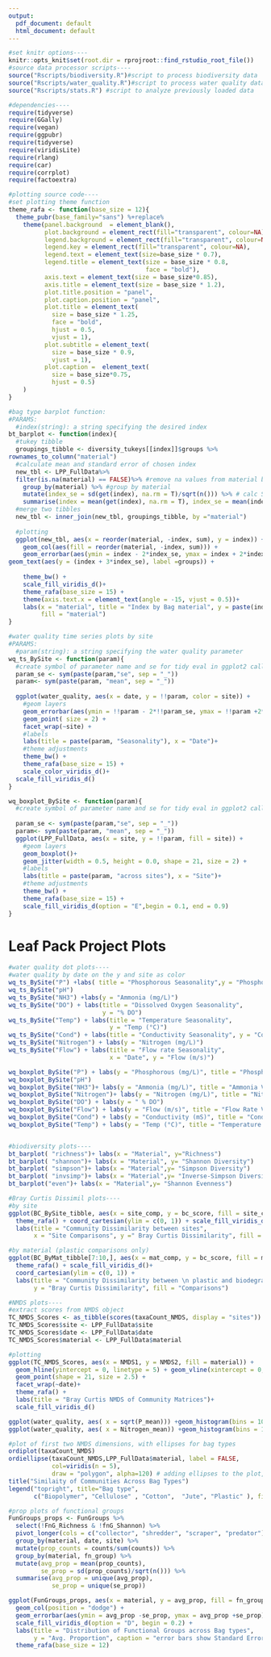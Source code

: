 ```yaml
---
output:
  pdf_document: default
  html_document: default
---
```



```r
#set knitr options----
knitr::opts_knit$set(root.dir = rprojroot::find_rstudio_root_file())
#source data processor scripts----
source("Rscripts/biodiversity.R")#script to process biodiversity data
source("Rscripts/water_quality.R")#script to process water quality data
source("Rscripts/stats.R") #script to analyze previously loaded data

```

```r
#dependencies----
require(tidyverse)
require(GGally)
require(vegan)
require(ggpubr)
require(tidyverse)
require(viridisLite)
require(rlang)
require(car)
require(corrplot)
require(factoextra)

#plotting source code----
#set plotting theme function 
theme_rafa <- function(base_size = 12){
  theme_pubr(base_family="sans") %+replace%
    theme(panel.background  = element_blank(),
          plot.background = element_rect(fill="transparent", colour=NA), 
          legend.background = element_rect(fill="transparent", colour=NA),
          legend.key = element_rect(fill="transparent", colour=NA),
          legend.text = element_text(size=base_size * 0.7),
          legend.title = element_text(size = base_size * 0.8, 
                                      face = "bold"),
          axis.text = element_text(size = base_size*0.85),
          axis.title = element_text(size = base_size * 1.2),
          plot.title.position = "panel",
          plot.caption.position = "panel",
          plot.title = element_text(
            size = base_size * 1.25,
            face = "bold", 
            hjust = 0.5,
            vjust = 1),
          plot.subtitle = element_text(
            size = base_size * 0.9,
            vjust = 1),
          plot.caption =  element_text(
            size = base_size*0.75,
            hjust = 0.5)
    )
}

#bag type barplot function:
#PARAMS: 
  #index(string): a string specifying the desired index
bt_barplot <- function(index){
  #tukey tibble
  groupings_tibble <- diversity_tukeys[[index]]$groups %>%
rownames_to_column("material")
  #calculate mean and standard error of chosen index
  new_tbl <- LPP_FullData%>%
  filter(is.na(material) == FALSE)%>% #remove na values from material before calculations
    group_by(material) %>% #group by material
    mutate(index_se = sd(get(index), na.rm = T)/sqrt(n())) %>% # calc SE
    summarise(index = mean(get(index), na.rm = T), index_se = mean(index_se)) #summarise into mean
  #merge two tibbles
  new_tbl <- inner_join(new_tbl, groupings_tibble, by ="material")
  
  #plotting
  ggplot(new_tbl, aes(x = reorder(material, -index, sum), y = index)) +
    geom_col(aes(fill = reorder(material, -index, sum))) +
    geom_errorbar(aes(ymin = index - 2*index_se, ymax = index + 2*index_se)) +
geom_text(aes(y = (index + 3*index_se), label =groups)) +
    
    theme_bw() +
    scale_fill_viridis_d()+
    theme_rafa(base_size = 15) +
    theme(axis.text.x = element_text(angle = -15, vjust = 0.5))+
    labs(x = "material", title = "Index by Bag material", y = paste(index),
         fill = "material")
}

#water quality time series plots by site
#PARAMS:
  #param(string): a string specifying the water quality parameter
wq_ts_BySite <- function(param){
  #create symbol of parameter name and se for tidy eval in ggplot2 call
  param_se <- sym(paste(param,"se", sep = "_"))
  param<- sym(paste(param, "mean", sep = "_"))
  
  ggplot(water_quality, aes(x = date, y = !!param, color = site)) +
    #geom layers
    geom_errorbar(aes(ymin = !!param - 2*!!param_se, ymax = !!param +2*!!param_se), color = "black") +
    geom_point( size = 2) +
    facet_wrap(~site) +
    #labels
    labs(title = paste(param, "Seasonality"), x = "Date")+
    #theme adjustments
    theme_bw() +
    theme_rafa(base_size = 15) +
    scale_color_viridis_d()+
  scale_fill_viridis_d()
}

wq_boxplot_BySite <- function(param){
  #create symbol of parameter name and se for tidy eval in ggplot2 call
  
  param_se <- sym(paste(param,"se", sep = "_"))
  param<- sym(paste(param, "mean", sep = "_"))
  ggplot(LPP_FullData, aes(x = site, y = !!param, fill = site)) +
    #geom layers
    geom_boxplot()+
    geom_jitter(width = 0.5, height = 0.0, shape = 21, size = 2) +
    #labels
    labs(title = paste(param, "across sites"), x = "Site")+
    #theme adjustments
    theme_bw() +
    theme_rafa(base_size = 15) +
    scale_fill_viridis_d(option = "E",begin = 0.1, end = 0.9)
}
```

# Leaf Pack Project Plots

```r
#water quality dot plots----
#water quality by date on the y and site as color
wq_ts_BySite("P") +labs( title = "Phosphorous Seasonality",y = "Phosphorous (mg/L)")
wq_ts_BySite("pH")
wq_ts_BySite("NH3") +labs(y = "Ammonia (mg/L)")
wq_ts_BySite("DO") + labs(title = "Dissolved Oxygen Seasonality",
                          y = "% DO")
wq_ts_BySite("Temp") + labs(title = "Temperature Seasonality",
                            y = "Temp (°C)")
wq_ts_BySite("Cond") + labs(title = "Conductivity Seasonality", y = "Conductivity (mS)")
wq_ts_BySite("Nitrogen") + labs(y = "Nitrogen (mg/L)")
wq_ts_BySite("Flow") + labs(title = "Flow rate Seasonality",
                            x = "Date", y = "Flow (m/s)")

wq_boxplot_BySite("P") + labs(y = "Phosphorous (mg/L)", title = "Phosphorous Variation Across Sites")
wq_boxplot_BySite("pH")
wq_boxplot_BySite("NH3")+ labs(y = "Ammonia (mg/L)", title = "Ammonia Variation Across Sites")
wq_boxplot_BySite("Nitrogen")+ labs(y = "Nitrogen (mg/L)", title = "Nitrogen Variation Across Sites")
wq_boxplot_BySite("DO") + labs(y = " % DO")
wq_boxplot_BySite("Flow") + labs(y = "Flow (m/s)", title = "Flow Rate Variation Across Sites")
wq_boxplot_BySite("Cond") + labs(y = "Conductivity (mS)", title = "Conductivity Variation Across Sites")
wq_boxplot_BySite("Temp") + labs(y = "Temp (°C)", title = "Temperature Variation Across Sites")


#biodiversity plots----
bt_barplot( "richness")+ labs(x = "Material", y="Richness")  
bt_barplot( "shannon")+ labs(x = "Material", y= "Shannon Diversity")
bt_barplot( "simpson")+ labs(x = "Material",y= "Simpson Diversity")
bt_barplot( "invsimp")+ labs(x = "Material",y= "Inverse-Simpson Diversity")
bt_barplot("even")+ labs(x = "Material",y= "Shannon Evenness")

#Bray Curtis Dissimil plots----
#by site
ggplot(BC_BySite_tibble, aes(x = site_comp, y = bc_score, fill = site_comp)) +geom_col() +
  theme_rafa() + coord_cartesian(ylim = c(0, 1)) + scale_fill_viridis_d() +
  labs(title = "Community Dissimilarity between sites",
       x = "Site Comparisons", y =" Bray Curtis Dissimilarity", fill = "Comparisons")

#by material (plastic comparisons only)
ggplot(BC_ByMat_tibble[7:10,], aes(x = mat_comp, y = bc_score, fill = mat_comp)) +geom_col() +
  theme_rafa() + scale_fill_viridis_d()+
  coord_cartesian(ylim = c(0, 1)) +
  labs(title = "Community Dissimilarity between \n plastic and biodegradable bags", x = "Material Comparison",
       y = "Bray Curtis Dissimilarity", fill = "Comparisons")

#NMDS plots----
#extract scores from NMDS object
TC_NMDS_Scores <- as_tibble(scores(taxaCount_NMDS, display = "sites"))
TC_NMDS_Scores$site <- LPP_FullData$site
TC_NMDS_Scores$date <- LPP_FullData$date
TC_NMDS_Scores$material <- LPP_FullData$material

#plotting
ggplot(TC_NMDS_Scores, aes(x = NMDS1, y = NMDS2, fill = material)) +
  geom_hline(yintercept = 0, linetype = 5) + geom_vline(xintercept = 0, linetype = 5) +
  geom_point(shape = 21, size = 2.5) +
  facet_wrap(~date)+
  theme_rafa() +
  labs(title = "Bray Curtis NMDS of Community Matrices")+
  scale_fill_viridis_d()
```


```r
ggplot(water_quality, aes( x = sqrt(P_mean))) +geom_histogram(bins = 10)
ggplot(water_quality, aes( x = Nitrogen_mean)) +geom_histogram(bins = 15)
```


```r
#plot of first two NMDS dimensions, with ellipses for bag types
ordiplot(taxaCount_NMDS)
ordiellipse(taxaCount_NMDS,LPP_FullData$material, label = FALSE,
            col=viridis(n = 5),
            draw = "polygon", alpha=120) # adding ellipses to the plot, grouping by bag type
title("Similaity of Communities Across Bag Types")
legend("topright", title="Bag type",
       c("Biopolymer", "Cellulose" , "Cotton",  "Jute", "Plastic" ), fill=viridis(n = 5), horiz=FALSE, cex=.9) # adding a legend
```


```r
#prop plots of functional groups
FunGroups_props <- FunGroups %>% 
  select(!FnG_Richness & !fnG_Shannon) %>% 
  pivot_longer(cols = c("collector", "shredder", "scraper", "predator"), names_to = "fn_group", values_to = "counts") %>% 
  group_by(material, date, site) %>% 
  mutate(prop_counts = counts/sum(counts)) %>% 
  group_by(material, fn_group) %>% 
  mutate(avg_prop = mean(prop_counts),
         se_prop = sd(prop_counts)/sqrt(n())) %>% 
  summarise(avg_prop = unique(avg_prop),
            se_prop = unique(se_prop))

ggplot(FunGroups_props, aes(x = material, y = avg_prop, fill = fn_group)) +
  geom_col(position = "dodge") +
  geom_errorbar(aes(ymin = avg_prop -se_prop, ymax = avg_prop +se_prop), position = "dodge") +
  scale_fill_viridis_d(option = "D", begin = 0.2) +
  labs(title = "Distribution of Functional Groups across Bag types",
       y = "Avg. Proportion", caption = "error bars show Standard Error margins")+
  theme_rafa(base_size = 12)
```

